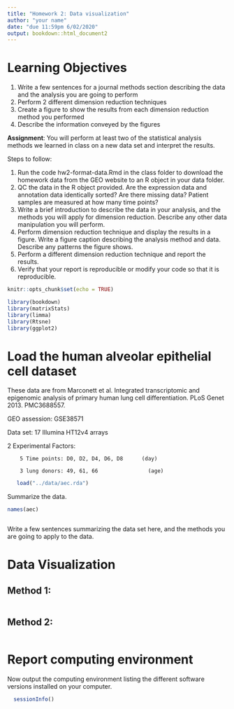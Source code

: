 ```yaml
---
title: "Homework 2: Data visualization"
author: "your name"
date: "due 11:59pm 6/02/2020"
output: bookdown::html_document2
---
```


# Learning Objectives

1.	Write a few sentences for a journal methods section describing the data and the analysis you are going to perform  
2.	Perform 2 different dimension reduction techniques      
3. Create a figure to show the results from each dimension reduction method you performed  
4. Describe the information conveyed by the figures  


**Assignment**: You will perform at least two of the statistical analysis methods we learned in class on a new data set and interpret the results. 

Steps to follow:

1. Run the code hw2-format-data.Rmd in the class folder to download the homework data from the GEO website to an R object in your data folder.
2. QC the data in the R object provided. Are the expression data and annotation data identically sorted? Are there missing data? Patient samples are measured at how many time points?  
3. Write a brief introduction to describe the data in your analysis, and the methods you will apply for dimension reduction. Describe any other data manipulation you will perform.  
4. Perform dimension reduction technique and display the results in a figure. Write a figure caption describing the analysis method and data.  Describe any patterns the figure shows.  
5. Perform a different dimension reduction technique and report the results.
6. Verify that your report is reproducible or modify your code so that it is reproducible.  

```r
knitr::opts_chunk$set(echo = TRUE)
```

```r
library(bookdown)
library(matrixStats)
library(limma)
library(Rtsne)
library(ggplot2)
```


# Load the human alveolar epithelial cell dataset

These data are from Marconett et al. Integrated transcriptomic and epigenomic analysis of primary human lung cell differentiation. PLoS Genet 2013. PMC3688557. 

GEO assession: GSE38571

Data set: 17 Illumina HT12v4 arrays

2 Experimental Factors:

		5 Time points: D0, D2, D4, D6, D8	   (day)
		
		3 lung donors: 49, 61, 66		         (age) 


```r
   load("../data/aec.rda")
```

Summarize the data. 

```r
names(aec)
```


```r

```

Write a few sentences summarizing the data set here, and the methods you are going to apply to the data.

# Data Visualization

## Method 1:



```r


```


## Method 2:



```r

```



# Report computing environment

Now output the computing environment listing the different software versions installed on your computer.

```r
  sessionInfo()
```

